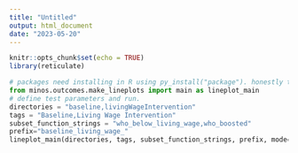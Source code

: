 ```yaml
---
title: "Untitled"
output: html_document
date: "2023-05-20"
---
```


```r
knitr::opts_chunk$set(echo = TRUE)
library(reticulate)
```

```python
# packages need installing in R using py_install("package"). honestly this seems not worth it..
from minos.outcomes.make_lineplots import main as lineplot_main
# define test parameters and run.
directories = "baseline,livingWageIntervention"
tags = "Baseline,Living Wage Intervention"
subset_function_strings = "who_below_living_wage,who_boosted"
prefix="baseline_living_wage_"
lineplot_main(directories, tags, subset_function_strings, prefix, mode='default_config', ref="Baseline", v="SF_12", method='nanmean')
```
